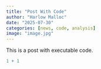 ```yaml
---
title: "Post With Code"
author: "Harlow Malloc"
date: "2025-07-30"
categories: [news, code, analysis]
image: "image.jpg"
---
```


This is a post with executable code.

```r
1 + 1
```

